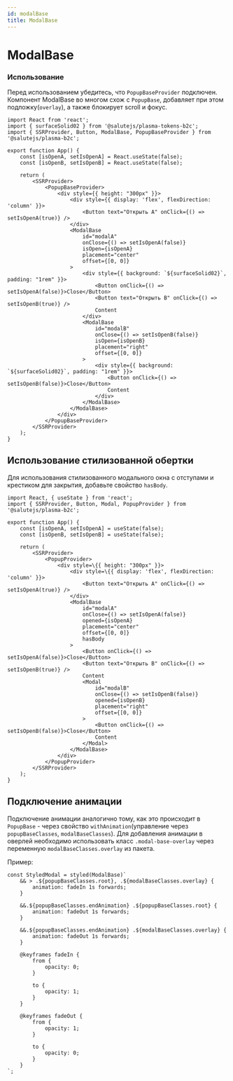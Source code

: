 ```yaml
---
id: modalBase
title: ModalBase
---
```



# ModalBase
<Description name="ModalBase" />
<PropsTable name="ModalBase" />
<StorybookLink name="ModalBase" />

### Использование

Перед использованием убедитесь, что `PopupBaseProvider` подключен.
Компонент ModalBase во многом схож с `PopupBase`, добавляет при этом подложку(`overlay`), а также блокирует scroll и фокус.

```tsx live
import React from 'react';
import { surfaceSolid02 } from '@salutejs/plasma-tokens-b2c';
import { SSRProvider, Button, ModalBase, PopupBaseProvider } from '@salutejs/plasma-b2c';

export function App() {
    const [isOpenA, setIsOpenA] = React.useState(false);
    const [isOpenB, setIsOpenB] = React.useState(false);

    return (
        <SSRProvider>
            <PopupBaseProvider>
                <div style={{ height: "300px" }}>
                    <div style={{ display: 'flex', flexDirection: 'column' }}>
                        <Button text="Открыть A" onClick={() => setIsOpenA(true)} />
                    </div>
                    <ModalBase
                        id="modalA"
                        onClose={() => setIsOpenA(false)}
                        isOpen={isOpenA}
                        placement="center"
                        offset={[0, 0]}
                    >
                        <div style={{ background: `${surfaceSolid02}`, padding: "1rem" }}>
                            <Button onClick={() => setIsOpenA(false)}>Close</Button>
                            <Button text="Открыть B" onClick={() => setIsOpenB(true)} />
                            Content
                        </div>
                        <ModalBase
                            id="modalB"
                            onClose={() => setIsOpenB(false)}
                            isOpen={isOpenB}
                            placement="right"
                            offset={[0, 0]}
                        >
                            <div style={{ background: `${surfaceSolid02}`, padding: "1rem" }}>
                                <Button onClick={() => setIsOpenB(false)}>Close</Button>
                                Content
                            </div>
                        </ModalBase>
                    </ModalBase>
                </div>
            </PopupBaseProvider>
        </SSRProvider>
    );
}
```

## Использование стилизованной обертки

Для использования стилизованного модального окна с отступами и крестиком для закрытия, добавьте свойство `hasBody`.
```tsx live
import React, { useState } from 'react';
import { SSRProvider, Button, Modal, PopupProvider } from '@salutejs/plasma-b2c';

export function App() {
    const [isOpenA, setIsOpenA] = useState(false);
    const [isOpenB, setIsOpenB] = useState(false);

    return (
        <SSRProvider>
            <PopupProvider>
                <div style=\{{ height: "300px" }}>
                    <div style=\{{ display: 'flex', flexDirection: 'column' }}>
                        <Button text="Открыть A" onClick={() => setIsOpenA(true)} />
                    </div>
                    <ModalBase
                        id="modalA"
                        onClose={() => setIsOpenA(false)}
                        opened={isOpenA}
                        placement="center"
                        offset={[0, 0]}
                        hasBody
                    >
                        <Button onClick={() => setIsOpenA(false)}>Close</Button>
                        <Button text="Открыть B" onClick={() => setIsOpenB(true)} />
                        Content
                        <Modal
                            id="modalB"
                            onClose={() => setIsOpenB(false)}
                            opened={isOpenB}
                            placement="right"
                            offset={[0, 0]}
                        >
                            <Button onClick={() => setIsOpenB(false)}>Close</Button>
                            Content
                        </Modal>
                    </ModalBase>
                </div>
            </PopupProvider>
        </SSRProvider>
    );
}
```

## Подключение анимации

Подключение анимации аналогично тому, как это происходит в `PopupBase` - через свойство `withAnimation`(управление через `popupBaseClasses`, `modalBaseClasses`).
Для добавления анимации в оверлей необходимо использовать класс `.modal-base-overlay` через переменную `modalBaseClasses.overlay` из пакета.

Пример:

```tsx
const StyledModal = styled(ModalBase)`
    && > .${popupBaseClasses.root}, .${modalBaseClasses.overlay} {
        animation: fadeIn 1s forwards;
    }

    &&.${popupBaseClasses.endAnimation} .${popupBaseClasses.root} {
        animation: fadeOut 1s forwards;
    }

    &&.${popupBaseClasses.endAnimation} .${modalBaseClasses.overlay} {
        animation: fadeOut 1s forwards;
    }

    @keyframes fadeIn {
        from {
            opacity: 0;
        }

        to {
            opacity: 1;
        }
    }

    @keyframes fadeOut {
        from {
            opacity: 1;
        }

        to {
            opacity: 0;
        }
    }
`;
```
